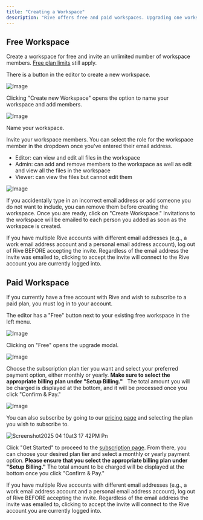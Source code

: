 ```yaml
---
title: "Creating a Workspace"
description: "Rive offers free and paid workspaces. Upgrading one workspace to paid does not upgrade all your workspaces to paid."
---
```


## Free Workspace

Create a workspace for free and invite an unlimited number of workspace members. [Free plan limits](/account-admin/pricing#individual-free-plan) still apply.

There is a button in the editor to create a new workspace.

![Image](https://ucarecdn.com/fd304950-c0bb-4a7a-8fae-1729da73d2ed/)

Clicking "Create new Workspace" opens the option to name your workspace and add members.

![Image](https://ucarecdn.com/65423482-66da-4938-a348-3427fce2ef3d/)

Name your workspace.

Invite your workspace members. You can select the role for the workspace member in the dropdown once you've entered their email address.

- Editor: can view and edit all files in the workspace
- Admin: can add and remove members to the workspace as well as edit and view all the files in the workspace
- Viewer: can view the files but cannot edit them

![Image](https://ucarecdn.com/58dca18a-cdf8-4852-b405-2c8dfffb81df/)

If you accidentally type in an incorrect email address or add someone you do not want to include, you can remove them before creating the workspace. Once you are ready, click on "Create Workspace." Invitations to the workspace will be emailed to each person you added as soon as the workspace is created.

<Info>
  If you have multiple Rive accounts with different email addresses (e.g., a work email address account and a personal email address account), log out of Rive BEFORE accepting the invite. Regardless of the email address the invite was emailed to, clicking to accept the invite will connect to the Rive account you are currently logged into.
</Info>

## Paid Workspace

If you currently have a free account with Rive and wish to subscribe to a paid plan, you must log in to your account.

The editor has a "Free" button next to your existing free workspace in the left menu.

![Image](https://ucarecdn.com/5d1dedf3-f66a-4124-b54c-c9424d28a4aa/)

Clicking on "Free" opens the upgrade modal.

![Image](https://ucarecdn.com/a084acaf-7984-42a6-9972-b78c927cc5be/)

Choose the subscription plan tier you want and select your preferred payment option, either monthly or yearly. **Make sure to select the appropriate billing plan under "Setup Billing."**   The total amount you will be charged is displayed at the bottom, and it will be processed once you click "Confirm & Pay."

![Image](https://ucarecdn.com/342fa46e-9606-401b-970f-b0f9d41958b0/)

You can also subscribe by going to our [pricing page](https://rive.app/pricing) and selecting the plan you wish to subscribe to.

![Screenshot2025 04 10at3 17 42PM Pn](/images/Screenshot2025-04-10at3.17.42PM.png)

Click "Get Started" to proceed to the [subscription page](https://rive.app/account/upgrade/). From there, you can choose your desired plan tier and select a monthly or yearly payment option. **Please ensure that you select the appropriate billing plan under "Setup Billing."** The total amount to be charged will be displayed at the bottom once you click "Confirm & Pay."

<Info>
  If you have multiple Rive accounts with different email addresses (e.g., a work email address account and a personal email address account), log out of Rive BEFORE accepting the invite. Regardless of the email address the invite was emailed to, clicking to accept the invite will connect to the Rive account you are currently logged into.
</Info>